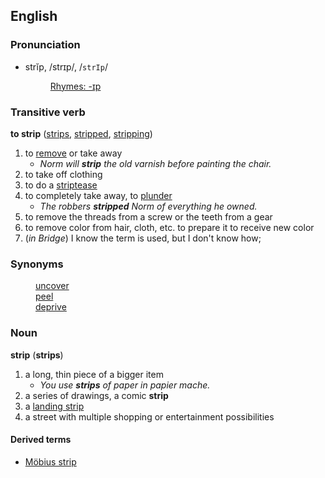 ==English==
===Pronunciation===
*strĭp, /strɪp/, /<tt>strIp</tt>/
*:[[Rhymes:English:-ɪp|Rhymes: -ɪp]]

===Transitive verb===
'''to strip''' ([[strips]], [[stripped]], [[stripping]])

# to [[remove]] or take away
#*''Norm will '''strip''' the old varnish before painting the chair.''
# to take off clothing
# to do a [[striptease]]
# to completely take away, to [[plunder]]
#*''The robbers '''stripped''' Norm of everything he owned.''
# to remove the threads from a screw or the teeth from a gear
# to remove color from hair, cloth, etc. to prepare it to receive new color
# (''in Bridge'')  I know the term is used, but I don't know how; {{substub}}

===Synonyms===
:[[uncover]]
:[[peel]]
:[[deprive]]

===Noun===
'''strip''' ('''strips''')

# a long, thin piece of a bigger item
#* ''You use '''strips''' of paper in papier mache.''
# a series of drawings, a comic '''strip'''
# a [[landing strip]]
# a street with multiple shopping or entertainment possibilities

====Derived terms====
*[[Möbius strip]]